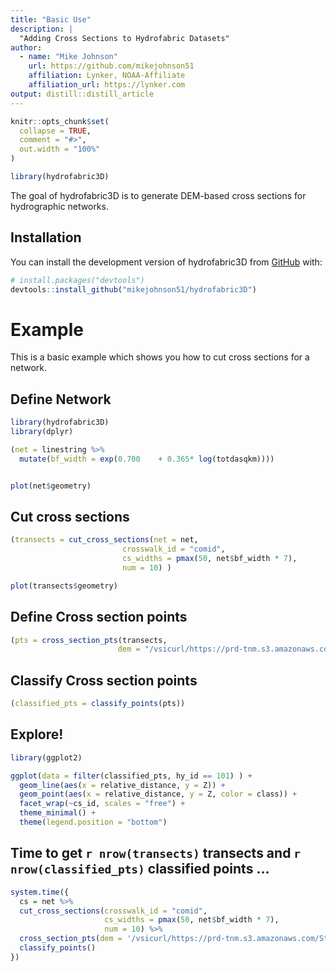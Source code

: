 ```yaml
---
title: "Basic Use"
description: |
  "Adding Cross Sections to Hydrofabric Datasets"
author:
  - name: "Mike Johnson"
    url: https://github.com/mikejohnson51
    affiliation: Lynker, NOAA-Affiliate
    affiliation_url: https://lynker.com
output: distill::distill_article
---
```


```r
knitr::opts_chunk$set(
  collapse = TRUE,
  comment = "#>",
  out.width = "100%"
)
```

```r
library(hydrofabric3D)
```

The goal of hydrofabric3D is to generate DEM-based cross sections for hydrographic networks.

## Installation

You can install the development version of hydrofabric3D from [GitHub](https://github.com/) with:

``` r
# install.packages("devtools")
devtools::install_github("mikejohnson51/hydrofabric3D")
```

# Example

This is a basic example which shows you how to cut cross sections for a network.

## Define Network

```r
library(hydrofabric3D)
library(dplyr)

(net = linestring %>% 
  mutate(bf_width = exp(0.700	 + 0.365* log(totdasqkm))))


plot(net$geometry)
```

## Cut cross sections

```r
(transects = cut_cross_sections(net = net,
                         crosswalk_id = "comid", 
                         cs_widths = pmax(50, net$bf_width * 7),
                         num = 10) )

plot(transects$geometry)
```

## Define Cross section points

```r
(pts = cross_section_pts(transects, 
                        dem = "/vsicurl/https://prd-tnm.s3.amazonaws.com/StagedProducts/Elevation/1/TIFF/USGS_Seamless_DEM_1.vrt"))
```

## Classify Cross section points

```r
(classified_pts = classify_points(pts))
```

## Explore!

```r
library(ggplot2)

ggplot(data = filter(classified_pts, hy_id == 101) ) + 
  geom_line(aes(x = relative_distance, y = Z)) + 
  geom_point(aes(x = relative_distance, y = Z, color = class)) + 
  facet_wrap(~cs_id, scales = "free") + 
  theme_minimal() + 
  theme(legend.position = "bottom")
```

## Time to get `r nrow(transects)` transects and `r nrow(classified_pts)` classified points ...

```r
system.time({
  cs = net %>% 
  cut_cross_sections(crosswalk_id = "comid", 
                     cs_widths = pmax(50, net$bf_width * 7),
                     num = 10) %>% 
  cross_section_pts(dem = '/vsicurl/https://prd-tnm.s3.amazonaws.com/StagedProducts/Elevation/1/TIFF/USGS_Seamless_DEM_1.vrt') %>% 
  classify_points()
})
```

